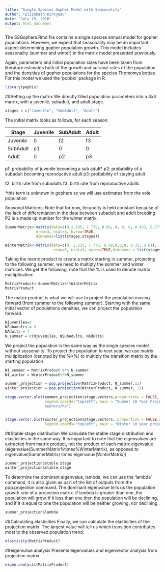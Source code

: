```yaml
---
title: "Single Species Gopher Model with Seasonality"
author: "Elizabeth Hiroyasu"
date: "July 18, 2016"
output: html_document
---
```

The SSGophers.Rmd file contains a single species annual model for gopher populations. However, we expect that seasonality may be an important aspect determining gopher population growth. This model includes seasonality (summer and winter) in the matrix model presented previously.

Again, parameters and initial population sizes have been taken from literature estimates both of the growth and survival rates of the population and the densities of gopher populations for the species Thomomys bottae. For this model we used the 'popbio' package in R.
```r
library(popbio)
```

##Setting up the matrix
We directly filled population parameters into a 3x3 matrix, with a juvenile, subadult, and adult stage. 

```r
stages = c("Juvenile", "SubAdult", "Adult")
```

The initial matrix looks as follows, for each season:

 Stage   | Juvenile | SubAdult | Adult
---------|----------|----------|-------            
Juvenile | 0        | f2       | f3 
SubAdult | p1       | 0        | 0
Adult    | 0        | p2       | p3 

p1: probability of juvenile becoming a sub adult*
p2: probability of a subadult becoming reproductive adult
p3: probability of staying adult

f2: birth rate from subadults
f3: birth rate from reproductive adults

*this term is unknown in gophers so we will use estimates from the vole population

Seasonal Matrices:
Note that for now, fecundity is held constant because of the lack of differentiation in the data between subadult and adult breeding. P2 is a made up number for the winter matrix.
```r
SummerMatrix<-matrix(data=c(0,2.535, 7.775, 0.69, 0, 0, 0, 0.433, 0.777),
              nrow=3, ncol=3, byrow=TRUE,
              dimnames=list(stages,stages))

WinterMatrix<-matrix(data=c(0, 2.535, 7.775, 0.69,0,0,0, 0.33, 0.61), 
                      nrow=3, ncol=3, byrow=TRUE,dimnames = list(stages, stages))
```

Taking the matrix product to create a matrix starting in summer, projecting to the following summer, we need to multiply the summer and winter matrices. We get the following, note that the % is used to denote matrix multiplication:
```r
MatrixProduct<-SummerMatrix%*%WinterMatrix
MatrixProduct
```

The matrix product is what we will use to project the population moving forward (from summer to the following summer). Starting with the same initial vector of populations densities, we can project the population forward.
```r
Njuveniles=0
NSubadults = 0
NAdults = 7
N_summer = c(Njuveniles, NSubadults, NAdults)
```

We project the population in the same way as the single species model without seasonality:
To project the population to next year, we use matrix multiplication (denoted by the %*%) to multiply the transition matrix by the starting population
```r
N1_summer = MatrixProduct %*% N_summer
N1_winter = WinterProduct%*%N_summer

summer_projection = pop.projection(MatrixProduct, N_summer,11)
winter_projection = pop.projection(WinterProduct, N_summer, 11)

stage.vector.plot(summer_projection$stage.vectors,proportions = FALSE, 
                  legend.coords="topleft", main = "Summer 10 Year Projected
                  Gophers/ha")


stage.vector.plot(winter_projection$stage.vectors, proportion = FALSE,xlim=c(0,5),
                  legend.coords="topleft", main = "Winter 10 year projected gophers/ha")

```

##Stable stage distribution
We calculate the stable stage distribution and elasticities in the same way. It is important to note that the eigenvalues are extracted from matrix product, not the product of each matrix eigenvalue (eigenvalue(SummerMatrix%times%WinterMatrix), as opposed to eigenvalue(SummerMatrix) times eigenvalue(WinterMatrix))
```r
summer_projection$stable.stage
winter_projection$stable.stage
```

To determine the dominant eigenvalue, lambda, we can use the 'lambda' command, it is also given as part of the list of outputs from the pop.projection command. The dominant eigenvalue tells us the population growth rate of a projection matrix. If lambda is greater than one, the population will grow, if it less than one then the population will be declining, and if it is equal to one the population will be neither growing, nor declining.
```r
summer_projection$lambda
```

##Calculating elasticities
Finally, we can calculate the elasticities of the projection matrix. The largest value will tell us which transition contributes most to the observed population trend.
```r
elasticity(MatrixProduct)
```

##eigenvalue analysis
Presents eigenvalues and eigenvector analysis from projection matrix
```r
eigen.analysis(MatrixProduct)
```
